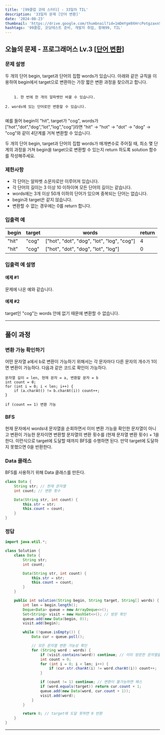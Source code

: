 ```yaml
---
title: '[99클럽 코테 스터디] - 33일차 TIL'
description: '33일차 문제 [단어 변환]'
date: '2024-08-23'
thumbnail: 'https://drive.google.com/thumbnail?id=1mDmYgm9XHrcPotgzaxnSPRSrteq3nNHv&sz=w1000'
hashtags: '99클럽, 코딩테스트 준비, 개발자 취업, 항해99, TIL'
---
```


## 오늘의 문제 - 프로그래머스 Lv.3 [<a href="https://school.programmers.co.kr/learn/courses/30/lessons/43163" target="_blank" className="a-mdx">단어 변환</a>]

### 문제 설명

두 개의 단어 begin, target과 단어의 집합 words가 있습니다. 아래와 같은 규칙을 이용하여 begin에서 target으로 변환하는 가장 짧은 변환 과정을 찾으려고 합니다.

<pre>
  <code className="hljs">
    <span>1. 한 번에 한 개의 알파벳만 바꿀 수 있습니다.</span><br></br>2. words에 있는 단어로만 변환할 수 있습니다.
  </code>
</pre>

예를 들어 begin이 "hit", target가 "cog", words가 ["hot","dot","dog","lot","log","cog"]라면 "hit" -> "hot" -> "dot" -> "dog" -> "cog"와 같이 4단계를 거쳐 변환할 수 있습니다.

두 개의 단어 begin, target과 단어의 집합 words가 매개변수로 주어질 때, 최소 몇 단계의 과정을 거쳐 begin을 target으로 변환할 수 있는지 return 하도록 solution 함수를 작성해주세요.

### 제한사항

- 각 단어는 알파벳 소문자로만 이루어져 있습니다.
- 각 단어의 길이는 3 이상 10 이하이며 모든 단어의 길이는 같습니다.
- words에는 3개 이상 50개 이하의 단어가 있으며 중복되는 단어는 없습니다.
- begin과 target은 같지 않습니다.
- 변환할 수 없는 경우에는 0를 return 합니다.

### 입출력 예

| begin | target | words                                      | return |
|-------|--------|--------------------------------------------|--------|
| "hit" | "cog"  | ["hot", "dot", "dog", "lot", "log", "cog"] | 4      |
| "hit" | "cog"  | ["hot", "dot", "dog", "lot", "log"]        | 0      |


### 입출력 예 설명

#### 예제 #1

문제에 나온 예와 같습니다.

#### 예제 #2

target인 "cog"는 words 안에 없기 때문에 변환할 수 없습니다.

---

## 풀이 과정

### 변환 가능 확인하기

어떤 문자열 a에서 b로 변환이 가능하기 위해서는 각 문자마다 다른 문자의 개수가 1이면 변환이 가능하다. 다음과 같은 코드로 확인이 가능하다.

```pseudo
문자열 길이 = len, 현재 문자 = a, 변환할 문자 = b
int count = 0;
for (int i = 0; i < len; i++) {
    if (a.charAt() != b.charAt(i)) count++;
}

if (count == 1) 변환 가능
```

### BFS

현재 문자에서 words내 문자열을 순회하면서 이미 변환 가능을 확인한 문자열이 아니고 변환이 가능한 문자이면 변환할 문자열의 변환 횟수를 (현재 문자열 변환 횟수) + 1을 한다. 이런식으로 target에 도달할 때까지 BFS를 수행하면 된다. 만약 target에 도달하지 못했으면 0을 반환한다.

### Data 클래스

BFS를 사용하기 위해 Data 클래스를 만든다.

```java
class Data {
    String str; // 현재 문자열
    int count; // 변환 횟수

    Data(String str, int count) {
        this.str = str;
        this.count = count;
    }
}
```

### 정답

```java
import java.util.*;

class Solution {
    class Data {
        String str;
        int count;

        Data(String str, int count) {
            this.str = str;
            this.count = count;
        }
    }

    public int solution(String begin, String target, String[] words) {
        int len = begin.length();
        Deque<Data> queue = new ArrayDeque<>();
        Set<String> visit = new HashSet<>(); // 방문 확인
        queue.add(new Data(begin, 0));
        visit.add(begin);

        while (!queue.isEmpty()) {
            Data cur = queue.poll();

            // 모든 문자열 변환 가능성 확인
            for (String word : words) {
                if (visit.contains(word)) continue; // 이미 방문한 문자열을 패스
                int count = 0;
                for (int i = 0; i < len; i++) {
                    if (cur.str.charAt(i) != word.charAt(i)) count++;
                }

                if (count != 1) continue; // 변환이 불가능하면 패스
                if (word.equals(target)) return cur.count + 1;
                queue.add(new Data(word, cur.count + 1));
                visit.add(word);
            }
        }

        return 0; // target에 도달 못하면 0 반환
    }
}
```

---